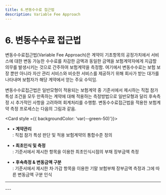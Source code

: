 ```yaml
---
title: 6.변동수수료 접근법
description: Variable Fee Approach
---
```


# 6. 변동수수료 접근법

변동수수료접근법(Variable Fee Approach)은 계약이 기초항목의 공정가치에서 서비스에 대한 변동 가능한 수수료를 차감한 금액과 동일한 금액을 보험계약자에게 지급할 의무를 발생시키는 것으로 간주하여 보험계약을 측정함. 여기에서 변동수수료는 보험 보장 뿐만 아니라 자산 관리 서비스와 비슷한 서비스를 제공하기 위해 회사가 받는 대가를 나타내며 보험자가 해당 계약에서 얻는 주요 수익임.

변동수수료접근법은 일반모형이 적용되는 보험계약 중 기준서에서 제시하는 직접 참가 특성 조건을 모두 만족하는 계약에 대해 적용하는 측정방법으로 일반모형과 달리 후속측정 시 추가적인 사항을 고려하여 회계처리를 수행함. 변동수수료접근법을 적용한 보험계약 측정 프로세스는 다음의 그림과 같음.

<Card style ={{ backgroundColor: 'var(--green-50)'}}>
* **• 계약관리**\
  : 직접 참가 특성 판단 및 적용 보험계약의 통합수준 정의

* **• 최초인식 및 측정**\
  : 기준서에서 제시한 항목을 이용한 최초인식시점의 부채 장부금액 측정

* **• 후속측정 & 변동금액 구분**\
  : 기준서에서 제시한 차·가감 항목을 이용한 기말 보험부채 장부금액 측정과 그에 따른 변동금액 구분 인식
</Card>

---
<GCenterImg src="/ifrs/pic6-1.png" width={700} caption="[변동수수료접근법 측정 프로세스]" />
---
